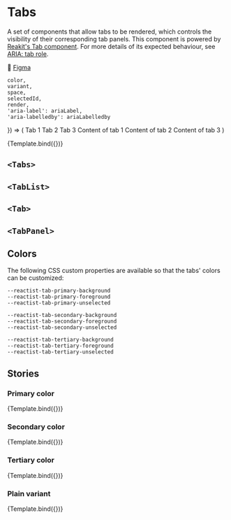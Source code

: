 
<Meta
    title="Components/Tabs"
    component={Tabs}
/>

# Tabs

A set of components that allow tabs to be rendered, which controls the visibility of their corresponding tab panels.
This component is powered by [Reakit's Tab component](https://reakit.io/docs/tab). For more details of its expected
behaviour, see [ARIA: tab role](https://developer.mozilla.org/en-US/docs/Web/Accessibility/ARIA/Roles/Tab_Role).

🎨 [Figma](https://www.figma.com/file/LYlWNzvhMDh907l07mPPQk/Product-Web?node-id=4693%3A175143)

    color,
    variant,
    space,
    selectedId,
    render,
    'aria-label': ariaLabel,
    'aria-labelledby': ariaLabelledby
}) => (
    <Tabs color={color} variant={variant} selectedId={selectedId}>
        <TabList
            aria-label={ariaLabel}
            aria-labelledby={ariaLabelledby}
            space={space}
        >
            <Tab id="tab1">Tab 1</Tab>
            <Tab id="tab2">Tab 2</Tab>
            <Tab id="tab3">Tab 3</Tab>
        </TabList>
        <TabPanel id="tab1" render={render}>
            <Box paddingX="small" paddingY="xlarge">
                <Text>Content of tab 1</Text>
            </Box>
        </TabPanel>
        <TabPanel id="tab2" render={render}>
            <Box paddingX="small" paddingY="xlarge">
                <Text>Content of tab 2</Text>
            </Box>
        </TabPanel>
        <TabPanel id="tab3" render={render}>
            <Box paddingX="small" paddingY="xlarge">
                <Text>Content of tab 3</Text>
            </Box>
        </TabPanel>
    </Tabs>
)

<Canvas>
    <Story
        parameters={{ docs: { source: { type: 'code' } } }}
        args={{
            'aria-label': 'Main demo for Tabs',
        }}
        argTypes={{
          selectedId: {
              options: ['tab1', 'tab2', 'tab3', null, undefined],
              control: { type: 'inline-radio' },
          },
          variant: {
              options: ['normal', 'plain'],
              control: { type: 'inline-radio' },
          },
          color: {
              options: ['primary', 'secondary', 'tertiary'],
              control: { type: 'inline-radio' },
          },
          space: {
              options: ['xsmall', 'small', 'medium', 'large', 'xlarge', 'xxlarge'],
              control: { type: 'inline-radio' },
          },
          render: {
              options: ['always', 'active', 'lazy'],
              control: { type: 'inline-radio' },
          },
        }}
        name="Main demo"
    >
        {Template.bind({})}
    </Story>
</Canvas>

## `<Tabs>`

<Description of={Tabs} />
<ArgsTable of={Tabs} />

## `<TabList>`

<Description of={TabList} />
<ArgsTable of={TabList} />

## `<Tab>`

<Description of={Tab} />
<ArgsTable of={Tab} />

## `<TabPanel>`

<Description of={TabPanel} />
<ArgsTable of={TabPanel} />

## Colors

The following CSS custom properties are available so that the tabs' colors can be customized:

```
--reactist-tab-primary-background
--reactist-tab-primary-foreground
--reactist-tab-primary-unselected

--reactist-tab-secondary-background
--reactist-tab-secondary-foreground
--reactist-tab-secondary-unselected

--reactist-tab-tertiary-background
--reactist-tab-tertiary-foreground
--reactist-tab-tertiary-unselected
```

## Stories

### Primary color

<Canvas withToolbar>
    <Story
        parameters={{ docs: { source: { type: 'code' } } }}
        args={{
            'aria-label': 'Tabs with primary color style',
        }}
        name="Primary color"
    >
        {Template.bind({})}
    </Story>
</Canvas>

### Secondary color

<Canvas withToolbar>
    <Story
        parameters={{ docs: { source: { type: 'code' } } }}
        args={{
            'aria-label': 'Tabs with secondary color style',
            color: 'secondary',
        }}
        name="Secondary color"
    >
        {Template.bind({})}
    </Story>
</Canvas>

### Tertiary color

<Canvas withToolbar>
    <Story
        parameters={{ docs: { source: { type: 'code' } } }}
        args={{
            'aria-label': 'Tabs with tertiary color style',
            color: 'tertiary',
        }}
        name="Tertiary color"
    >
        {Template.bind({})}
    </Story>
</Canvas>

### Plain variant

<Canvas withToolbar>
    <Story
        parameters={{ docs: { source: { type: 'code' } } }}
        args={{
            'aria-label': 'Tabs with plain variant style',
            variant: 'plain',
        }}
        name="Plain variant"
    >
        {Template.bind({})}
    </Story>
</Canvas>
